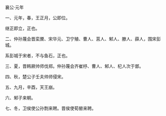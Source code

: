 

襄公·元年

一、元年，春，王正月，公即位。

继正即立，正也。

二、仲孙蔑会晋栾黡、宋华元、卫宁殖、曹人、莒人、邾人、滕人、薛人，围宋彭城。

系彭城于宋者，不与鱼石，正也。

三、夏，晋韩厥帅师伐郑。仲孙蔑会齐崔杼、曹人、邾人、杞人次于鄫。

四、秋，楚公子壬夫帅师侵宋。

五、九月，辛酉，天王崩。

六、邾子来朝。

七、冬，卫侯使公孙剽来聘。晋侯使荀罃来聘。

